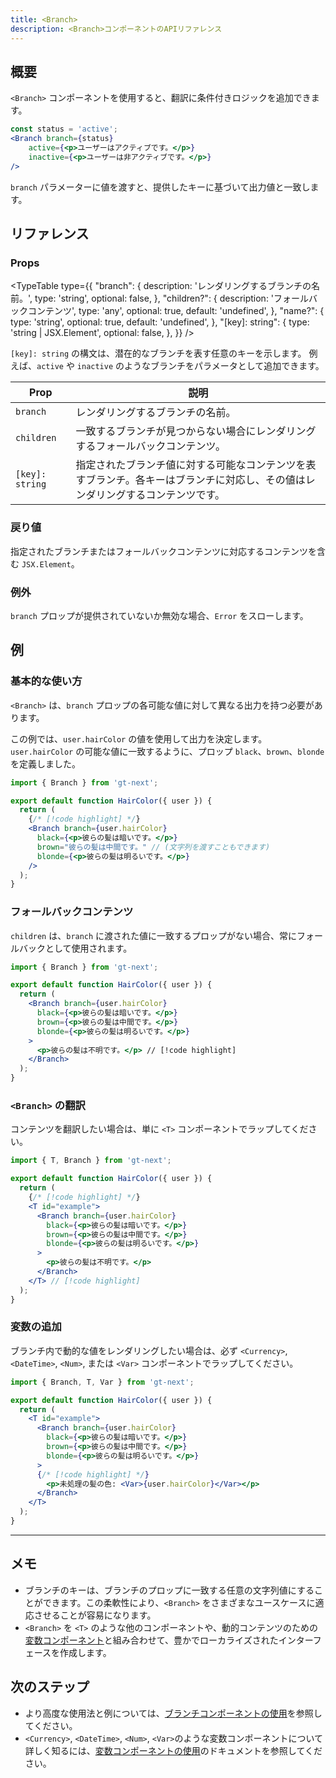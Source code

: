 ```yaml
---
title: <Branch>
description: <Branch>コンポーネントのAPIリファレンス
---
```


## 概要

`<Branch>` コンポーネントを使用すると、翻訳に条件付きロジックを追加できます。

```jsx
const status = 'active';
<Branch branch={status}
    active={<p>ユーザーはアクティブです。</p>}
    inactive={<p>ユーザーは非アクティブです。</p>}
/>
```
`branch` パラメーターに値を渡すと、提供したキーに基づいて出力値と一致します。

## リファレンス

### Props

<TypeTable
  type={{
    "branch": {
        description: 'レンダリングするブランチの名前。',
        type: 'string',
        optional: false,
    },
    "children?": {
        description: 'フォールバックコンテンツ',
        type: 'any',
        optional: true,
        default: 'undefined',
    },
    "name?": {
        type: 'string',
        optional: true,
        default: 'undefined',
    },
    "[key]: string": {
        type: 'string | JSX.Element',
        optional: false,
    },
  }}
/>

`[key]: string` の構文は、潜在的なブランチを表す任意のキーを示します。
例えば、`active` や `inactive` のようなブランチをパラメータとして追加できます。

| Prop       | 説明                                                                 |
|------------|---------------------------------------------------------------------|
| `branch`     | レンダリングするブランチの名前。                                           |
| `children`   | 一致するブランチが見つからない場合にレンダリングするフォールバックコンテンツ。                  |
| `[key]: string` | 指定されたブランチ値に対する可能なコンテンツを表すブランチ。各キーはブランチに対応し、その値はレンダリングするコンテンツです。 |

### 戻り値

指定されたブランチまたはフォールバックコンテンツに対応するコンテンツを含む `JSX.Element`。

### 例外

`branch` プロップが提供されていないか無効な場合、`Error` をスローします。

## 例

### 基本的な使い方
`<Branch>` は、`branch` プロップの各可能な値に対して異なる出力を持つ必要があります。

この例では、`user.hairColor` の値を使用して出力を決定します。
`user.hairColor` の可能な値に一致するように、プロップ `black`、`brown`、`blonde` を定義しました。
```jsx title="BranchExample.jsx" copy
import { Branch } from 'gt-next';

export default function HairColor({ user }) {
  return (
    {/* [!code highlight] */}
    <Branch branch={user.hairColor}
      black={<p>彼らの髪は暗いです。</p>}
      brown="彼らの髪は中間です。" // (文字列を渡すこともできます)
      blonde={<p>彼らの髪は明るいです。</p>}
    />
  );
}
```

### フォールバックコンテンツ
`children` は、`branch` に渡された値に一致するプロップがない場合、常にフォールバックとして使用されます。

```jsx title="BranchExample.jsx" copy
import { Branch } from 'gt-next';

export default function HairColor({ user }) {
  return (
    <Branch branch={user.hairColor}
      black={<p>彼らの髪は暗いです。</p>}
      brown={<p>彼らの髪は中間です。</p>}
      blonde={<p>彼らの髪は明るいです。</p>}
    >
      <p>彼らの髪は不明です。</p> // [!code highlight]
    </Branch>
  );
}
```


### `<Branch>` の翻訳

コンテンツを翻訳したい場合は、単に `<T>` コンポーネントでラップしてください。

```jsx title="BranchExample.jsx" copy
import { T, Branch } from 'gt-next';

export default function HairColor({ user }) {
  return (
    {/* [!code highlight] */}
    <T id="example">
      <Branch branch={user.hairColor}
        black={<p>彼らの髪は暗いです。</p>}
        brown={<p>彼らの髪は中間です。</p>}
        blonde={<p>彼らの髪は明るいです。</p>}
      >
        <p>彼らの髪は不明です。</p> 
      </Branch>
    </T> // [!code highlight]
  );
}
```

### 変数の追加
ブランチ内で動的な値をレンダリングしたい場合は、必ず `<Currency>`, `<DateTime>`, `<Num>`, または `<Var>` コンポーネントでラップしてください。

```jsx title="BranchExample.jsx" copy
import { Branch, T, Var } from 'gt-next';

export default function HairColor({ user }) {
  return (
    <T id="example">
      <Branch branch={user.hairColor}
        black={<p>彼らの髪は暗いです。</p>}
        brown={<p>彼らの髪は中間です。</p>}
        blonde={<p>彼らの髪は明るいです。</p>}
      >
      {/* [!code highlight] */}
        <p>未処理の髪の色: <Var>{user.hairColor}</Var></p>
      </Branch>
    </T>
  );
}
```

---


## メモ
 * ブランチのキーは、ブランチのプロップに一致する任意の文字列値にすることができます。この柔軟性により、`<Branch>` をさまざまなユースケースに適応させることが容易になります。
 * `<Branch>` を `<T>` のような他のコンポーネントや、動的コンテンツのための[変数コンポーネント](/docs/next/reference/using-branching-components)と組み合わせて、豊かでローカライズされたインターフェースを作成します。

## 次のステップ
 * より高度な使用法と例については、[ブランチコンポーネントの使用](/docs/next/reference/using-branching-components)を参照してください。
 * `<Currency>`, `<DateTime>`, `<Num>`, `<Var>`のような変数コンポーネントについて詳しく知るには、[変数コンポーネントの使用](/docs/next/reference/using-variable-components)のドキュメントを参照してください。